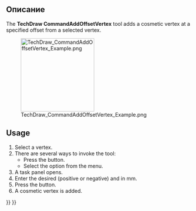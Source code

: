<languages/>

<div lang="en" dir="ltr" class="mw-content-ltr">
{{Docnav
|[[TechDraw_ExtensionVertexAtIntersection|ExtensionVertexAtIntersection]]
|[[TechDraw_ExtensionDrawCosmCircle|ExtensionDrawCosmCircle]]
|[[TechDraw_Workbench|TechDraw]]
|IconL=TechDraw_ExtensionVertexAtIntersection.svg
|IconR=TechDraw_ExtensionDrawCosmCircle.svg
|IconC=Workbench_TechDraw.svg
}}
</div>

<div lang="en" dir="ltr" class="mw-content-ltr">
{{GuiCommand
|Name=TechDraw CommandAddOffsetVertex
|MenuLocation=TechDraw → Extensions: Centerlines/Threading → Add an offset vertex
|Workbenches=[[TechDraw_Workbench|TechDraw]]
|Shortcut=
|Version=1.0
|SeeAlso=
}}
</div>

<span id="Description"></span>
== Описание ==

<div lang="en" dir="ltr" class="mw-content-ltr">
The '''TechDraw CommandAddOffsetVertex''' tool adds a cosmetic vertex at a specified offset from a selected vertex.
</div>

[[Image:TechDraw_CommandAddOffsetVertex_Example.png|200px]]
<div lang="en" dir="ltr" class="mw-content-ltr">
{{Caption|Selected vertex and added cosmetic vertex}}
</div>

<div lang="en" dir="ltr" class="mw-content-ltr">
==Usage==
</div>

<div lang="en" dir="ltr" class="mw-content-ltr">
# Select a vertex.
# There are several ways to invoke the tool:
#* Press the {{Button|[[Image:TechDraw_CommandAddOffsetVertex.svg|16px]] [[TechDraw_CommandAddOffsetVertex|Add an offset vertex]]}} button.
#* Select the {{MenuCommand|TechDraw → Extensions: Centerlines/Threading → [[Image:TechDraw_CommandAddOffsetVertex.svg|16px]] Add an offset vertex}} option from the menu.
# A task panel opens.
# Enter the desired (positive or negative) {{MenuCommand|X-Offset}} and {{MenuCommand|Y-Offset}} in mm.
# Press the {{Button|OK}} button.
# A cosmetic vertex is added.
</div>


<div lang="en" dir="ltr" class="mw-content-ltr">
{{Docnav
|[[TechDraw_ExtensionVertexAtIntersection|ExtensionVertexAtIntersection]]
|[[TechDraw_ExtensionDrawCosmCircle|ExtensionDrawCosmCircle]]
|[[TechDraw_Workbench|TechDraw]]
|IconL=TechDraw_ExtensionVertexAtIntersection.svg
|IconR=TechDraw_ExtensionDrawCosmCircle.svg
|IconC=Workbench_TechDraw.svg
}}
</div>

{{TechDraw_Tools_navi{{#translation:}}}}
{{Userdocnavi{{#translation:}}}}